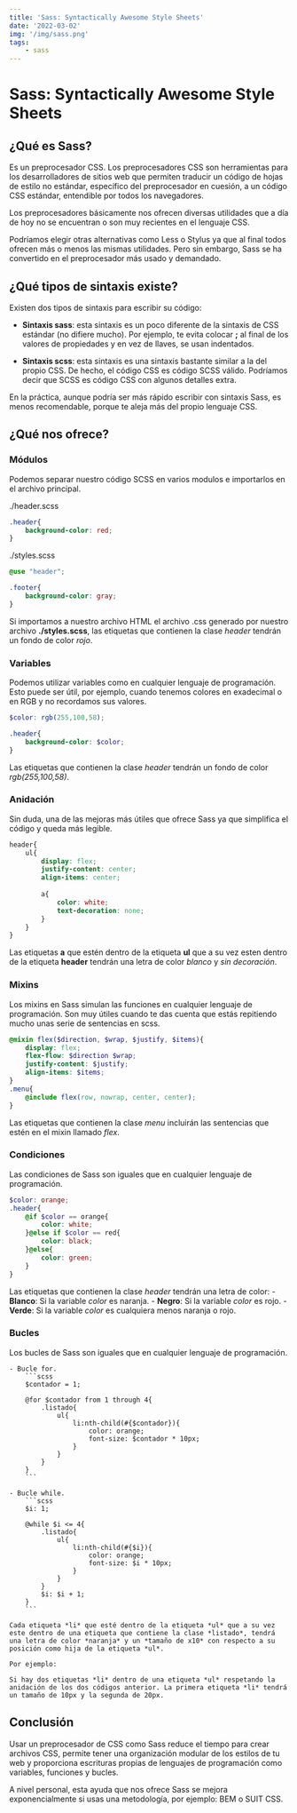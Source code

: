 ```yaml
---
title: 'Sass: Syntactically Awesome Style Sheets'
date: '2022-03-02'
img: '/img/sass.png'
tags:
    - sass
---
```


# Sass: Syntactically Awesome Style Sheets

## ¿Qué es Sass?

Es un preprocesador CSS. Los preprocesadores CSS son herramientas para los desarrolladores de sitios web que permiten traducir un código de hojas de estilo no estándar, específico del preprocesador en cuesión, a un código CSS estándar, entendible por todos los navegadores.

Los preprocesadores básicamente nos ofrecen diversas utilidades que a día de hoy no se encuentran o son muy recientes en el lenguaje CSS.

Podríamos elegir otras alternativas como Less o Stylus ya que al final todos ofrecen más o menos las mismas utilidades. Pero sin embargo, Sass se ha convertido en el preprocesador más usado y demandado.

## ¿Qué tipos de sintaxis existe?

Existen dos tipos de sintaxis para escribir su código:

- **Sintaxis sass**: esta sintaxis es un poco diferente de la sintaxis de CSS estándar (no difiere mucho). Por ejemplo, te evita colocar **;** al final de los valores de propiedades y en vez de llaves, se usan indentados.

- **Sintaxis scss**: esta sintaxis es una sintaxis bastante similar a la del propio CSS. De hecho, el código CSS es código SCSS válido. Podríamos decir que SCSS es código CSS con algunos detalles extra. 

En la práctica, aunque podría ser más rápido escribir con sintaxis Sass, es menos recomendable, porque te aleja más del propio lenguaje CSS.

## ¿Qué nos ofrece?

### Módulos

Podemos separar nuestro código SCSS en varios modulos e importarlos en el archivo principal.

./header.scss
```scss
.header{
    background-color: red;
}
```

./styles.scss
```scss
@use "header";

.footer{
    background-color: gray;
}
```

Si importamos a nuestro archivo HTML el archivo .css generado por nuestro archivo **./styles.scss**, las etiquetas que contienen la clase *header* tendrán un fondo de color *rojo*.

### Variables

Podemos utilizar variables como en cualquier lenguaje de programación. Esto puede ser útil, por ejemplo, cuando tenemos colores en exadecimal o en RGB y no recordamos sus valores.

```scss
$color: rgb(255,100,58);

.header{
    background-color: $color;
}
```

Las etiquetas que contienen la clase *header* tendrán un fondo de color *rgb(255,100,58)*.

### Anidación

Sin duda, una de las mejoras más útiles que ofrece Sass ya que simplifica el código y queda más legible.

```scss
header{
    ul{
        display: flex;
        justify-content: center;
        align-items: center;
        
        a{
            color: white;
            text-decoration: none;
        }
    }
}
```

Las etiquetas **a** que estén dentro de la etiqueta **ul** que a su vez esten dentro de la etiqueta **header** tendrán una letra de color *blanco* y *sin decoración*.

### Mixins

Los mixins en Sass simulan las funciones en cualquier lenguaje de programación. Son muy útiles cuando te das cuenta que estás repitiendo mucho unas serie de sentencias en scss.

```scss
@mixin flex($direction, $wrap, $justify, $items){
    display: flex;
    flex-flow: $direction $wrap;
    justify-content: $justify;
    align-items: $items;
}
.menu{
    @include flex(row, nowrap, center, center);
}
```

Las etiquetas que contienen la clase *menu* incluirán las sentencias que estén en el mixin llamado *flex*.

### Condiciones

Las condiciones de Sass son iguales que en cualquier lenguaje de programación.

```scss
$color: orange;
.header{
    @if $color == orange{
        color: white;
    }@else if $color == red{
        color: black;
    }@else{
        color: green;
    }
}
```

Las etiquetas que contienen la clase *header* tendrán una letra de color:
    - **Blanco**: Si la variable *color* es naranja.
    - **Negro**: Si la variable *color* es rojo.
    - **Verde**: Si la variable *color* es cualquiera menos naranja o rojo.

### Bucles

Los bucles de Sass son iguales que en cualquier lenguaje de programación.
    
    - Bucle for.
        ```scss
        $contador = 1;
        
        @for $contador from 1 through 4{
            .listado{
                ul{
                    li:nth-child(#{$contador}){
                        color: orange;
                        font-size: $contador * 10px;
                    }
                }
            }
        }
        ```

    - Bucle while.
        ```scss
        $i: 1;

        @while $i <= 4{
            .listado{
                ul{
                    li:nth-child(#{$i}){
                        color: orange;
                        font-size: $i * 10px;
                    }
                }
            }
            $i: $i + 1;
        }
        ```

    Cada etiqueta *li* que esté dentro de la etiqueta *ul* que a su vez este dentro de una etiqueta que contiene la clase *listado*, tendrá una letra de color *naranja* y un *tamaño de x10* con respecto a su posición como hija de la etiqueta *ul*.

    Por ejemplo:

    Si hay dos etiquetas *li* dentro de una etiqueta *ul* respetando la anidación de los dos códigos anterior. La primera etiqueta *li* tendrá un tamaño de 10px y la segunda de 20px.

## Conclusión

Usar un preprocesador de CSS como Sass reduce el tiempo para crear archivos CSS, permite tener una organización modular de los estilos de tu web y proporciona escrituras propias de lenguajes de programación como variables, funciones y bucles.

A nivel personal, esta ayuda que nos ofrece Sass se mejora exponencialmente si usas una metodología, por ejemplo: BEM o SUIT CSS.